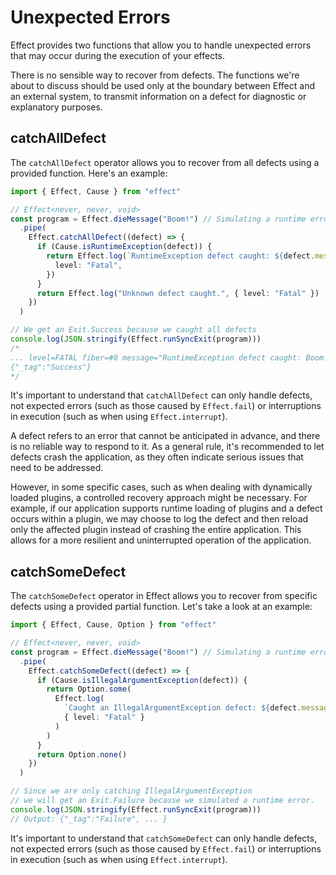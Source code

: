 
# Unexpected Errors

Effect provides two functions that allow you to handle unexpected errors that may occur during the execution of your effects.

<Warning>
  There is no sensible way to recover from defects. The functions we're about to
  discuss should be used only at the boundary between Effect and an external
  system, to transmit information on a defect for diagnostic or explanatory
  purposes.
</Warning>

## catchAllDefect

The `catchAllDefect` operator allows you to recover from all defects using a provided function. Here's an example:

```ts
import { Effect, Cause } from "effect"

// Effect<never, never, void>
const program = Effect.dieMessage("Boom!") // Simulating a runtime error
  .pipe(
    Effect.catchAllDefect((defect) => {
      if (Cause.isRuntimeException(defect)) {
        return Effect.log(`RuntimeException defect caught: ${defect.message}`, {
          level: "Fatal",
        })
      }
      return Effect.log("Unknown defect caught.", { level: "Fatal" })
    })
  )

// We get an Exit.Success because we caught all defects
console.log(JSON.stringify(Effect.runSyncExit(program)))
/*
... level=FATAL fiber=#0 message="RuntimeException defect caught: Boom!"
{"_tag":"Success"}
*/
```

It's important to understand that `catchAllDefect` can only handle defects, not expected errors (such as those caused by `Effect.fail`) or interruptions in execution (such as when using `Effect.interrupt`).

A defect refers to an error that cannot be anticipated in advance, and there is no reliable way to respond to it. As a general rule, it's recommended to let defects crash the application, as they often indicate serious issues that need to be addressed.

However, in some specific cases, such as when dealing with dynamically loaded plugins, a controlled recovery approach might be necessary. For example, if our application supports runtime loading of plugins and a defect occurs within a plugin, we may choose to log the defect and then reload only the affected plugin instead of crashing the entire application. This allows for a more resilient and uninterrupted operation of the application.

## catchSomeDefect

The `catchSomeDefect` operator in Effect allows you to recover from specific defects using a provided partial function. Let's take a look at an example:

```ts
import { Effect, Cause, Option } from "effect"

// Effect<never, never, void>
const program = Effect.dieMessage("Boom!") // Simulating a runtime error
  .pipe(
    Effect.catchSomeDefect((defect) => {
      if (Cause.isIllegalArgumentException(defect)) {
        return Option.some(
          Effect.log(
            `Caught an IllegalArgumentException defect: ${defect.message}`,
            { level: "Fatal" }
          )
        )
      }
      return Option.none()
    })
  )

// Since we are only catching IllegalArgumentException
// we will get an Exit.Failure because we simulated a runtime error.
console.log(JSON.stringify(Effect.runSyncExit(program)))
// Output: {"_tag":"Failure", ... }
```

It's important to understand that `catchSomeDefect` can only handle defects, not expected errors (such as those caused by `Effect.fail`) or interruptions in execution (such as when using `Effect.interrupt`).
